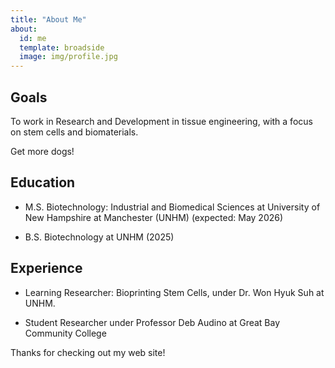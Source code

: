```yaml
---
title: "About Me"
about:
  id: me
  template: broadside
  image: img/profile.jpg
---
```


::: {#me}
## Goals

To work in Research and Development in tissue engineering, with a focus on stem cells and biomaterials.

Get more dogs!

## Education

-   M.S. Biotechnology: Industrial and Biomedical Sciences at University of New Hampshire at Manchester (UNHM) (expected: May 2026)

-   B.S. Biotechnology at UNHM (2025)

## Experience

-   Learning Researcher: Bioprinting Stem Cells, under Dr. Won Hyuk Suh at UNHM.

-   Student Researcher under Professor Deb Audino at Great Bay Community College
:::

Thanks for checking out my web site!
